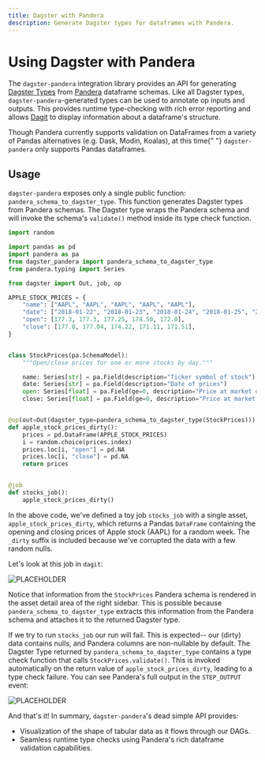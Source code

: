 ```yaml
---
title: Dagster with Pandera
description: Generate Dagster types for dataframes with Pandera.
---
```


# Using Dagster with Pandera

The `dagster-pandera` integration library provides an API for generating [Dagster Types](/concepts/types) from [Pandera](https://github.com/pandera-dev/pandera) dataframe schemas. Like all Dagster types, `dagster-pandera`-generated types can be used to annotate op inputs and outputs. This provides runtime type-checking with rich error reporting and allows [Dagit](/concepts/dagit/dagit) to display information about a dataframe's structure.

<Note>
  Though Pandera currently supports validation on DataFrames from a variety of
  Pandas alternatives (e.g. Dask, Modin, Koalas), at this time{" "}
  <code>dagster-pandera</code>
  only supports Pandas dataframes.
</Note>

## Usage

`dagster-pandera` exposes only a single public function: `pandera_schema_to_dagster_type`. This function generates Dagster types from Pandera schemas. The Dagster type wraps the Pandera schema and will invoke the schema's `validate()` method inside its type check function.

```python file=/integrations/pandera/example.py
import random

import pandas as pd
import pandera as pa
from dagster_pandera import pandera_schema_to_dagster_type
from pandera.typing import Series

from dagster import Out, job, op

APPLE_STOCK_PRICES = {
    "name": ["AAPL", "AAPL", "AAPL", "AAPL", "AAPL"],
    "date": ["2018-01-22", "2018-01-23", "2018-01-24", "2018-01-25", "2018-01-26"],
    "open": [177.3, 177.3, 177.25, 174.50, 172.0],
    "close": [177.0, 177.04, 174.22, 171.11, 171.51],
}


class StockPrices(pa.SchemaModel):
    """Open/close prices for one or more stocks by day."""

    name: Series[str] = pa.Field(description="Ticker symbol of stock")
    date: Series[str] = pa.Field(description="Date of prices")
    open: Series[float] = pa.Field(ge=0, description="Price at market open")
    close: Series[float] = pa.Field(ge=0, description="Price at market close")


@op(out=Out(dagster_type=pandera_schema_to_dagster_type(StockPrices)))
def apple_stock_prices_dirty():
    prices = pd.DataFrame(APPLE_STOCK_PRICES)
    i = random.choice(prices.index)
    prices.loc[i, "open"] = pd.NA
    prices.loc[i, "close"] = pd.NA
    return prices


@job
def stocks_job():
    apple_stock_prices_dirty()
```

In the above code, we've defined a toy job `stocks_job` with a single asset, `apple_stock_prices_dirty`, which returns a Pandas `DataFrame` containing the opening and closing prices of Apple stock (AAPL) for a random week. The `_dirty` suffix is included because we've corrupted the data with a few random nulls.

Let's look at this job in `dagit`:

<Image
alt="PLACEHOLDER"
src="/images/guides/dagster_pandera/schema.png"
width={2662}
height={1748}
/>

Notice that information from the `StockPrices` Pandera schema is rendered in the asset detail area of the right sidebar. This is possible because `pandera_schema_to_dagster_type` extracts this information from the Pandera schema and attaches it to the returned Dagster type.

If we try to run `stocks_job` our run will fail. This is expected-- our (dirty) data contains nulls, and Pandera columns are non-nullable by default. The Dagster Type returned by `pandera_schema_to_dagster_type` contains a type check function that calls `StockPrices.validate()`. This is invoked automatically on the return value of `apple_stock_prices_dirty`, leading to a type check failure. You can see Pandera's full output in the `STEP_OUTPUT` event:

<Image
alt="PLACEHOLDER"
src="/images/guides/dagster_pandera/error-report.png"
width={2662}
height={1748}
/>

And that's it! In summary, `dagster-pandera`'s dead simple API provides:

- Visualization of the shape of tabular data as it flows through our DAGs.
- Seamless runtime type checks using Pandera's rich dataframe validation capabilities.
